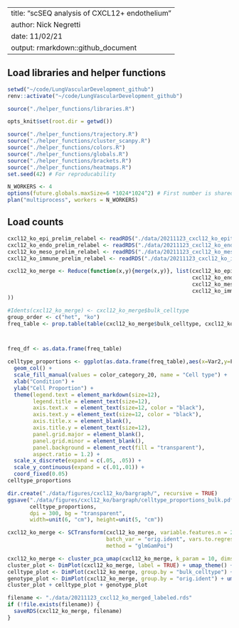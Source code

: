 
---
title: "scSEQ analysis of CXCL12+ endothelium"
author: Nick Negretti
date: 11/02/21
output: rmarkdown::github_document
---

## Load libraries and helper functions
```r
setwd("~/code/LungVascularDevelopment_github")
renv::activate("~/code/LungVascularDevelopment_github")

source("./helper_functions/libraries.R")

opts_knit$set(root.dir = getwd())

source("./helper_functions/trajectory.R")
source("./helper_functions/cluster_scanpy.R")
source("./helper_functions/colors.R")
source("./helper_functions/globals.R")
source("./helper_functions/brackets.R")
source("./helper_functions/heatmaps.R")
set.seed(42) # For reproducability

N_WORKERS <- 4
options(future.globals.maxSize=6 *1024*1024^2) # First number is shared object size in GB
plan("multiprocess", workers = N_WORKERS)
```

## Load counts

```r
cxcl12_ko_epi_prelim_relabel <- readRDS("./data/20211123_cxcl12_ko_epithelium_labeled.rds")
cxcl12_ko_endo_prelim_relabel <- readRDS("./data/20211123_cxcl12_ko_endothelium_labeled.rds")
cxcl12_ko_meso_prelim_relabel <- readRDS("./data/20211123_cxcl12_ko_mesenchyme_labeled.rds")
cxcl12_ko_immune_prelim_relabel <- readRDS("./data/20211123_cxcl12_ko_immune_labeled.rds")

```

```r
cxcl12_ko_merge <- Reduce(function(x,y){merge(x,y)}, list(cxcl12_ko_epi_prelim_relabel,
                                                          cxcl12_ko_endo_prelim_relabel,
                                                          cxcl12_ko_meso_prelim_relabel,
                                                          cxcl12_ko_immune_prelim_relabel
))
```

```r
#Idents(cxcl12_ko_merge) <- cxcl12_ko_merge$bulk_celltype
group_order <- c("het", "ko")
freq_table <- prop.table(table(cxcl12_ko_merge$bulk_celltype, cxcl12_ko_merge$orig.ident), margin = 2) * 100



freq_df <- as.data.frame(freq_table)

celltype_proportions <- ggplot(as.data.frame(freq_table),aes(x=Var2,y=Freq,fill=Var1)) +
  geom_col() +
  scale_fill_manual(values = color_category_20, name = "Cell type") +
  xlab("Condition") +
  ylab("Cell Proportion") +
  theme(legend.text = element_markdown(size=12),
        legend.title = element_text(size=12),
        axis.text.x  = element_text(size=12, color = "black"),
        axis.text.y = element_text(size=12, color = "black"),
        axis.title.x = element_blank(),
        axis.title.y = element_text(size=12),
        panel.grid.major = element_blank(),
        panel.grid.minor = element_blank(),
        panel.background = element_rect(fill = "transparent"),
        aspect.ratio = 1.2) +
  scale_x_discrete(expand = c(.05, .05)) +
  scale_y_continuous(expand = c(.01,.01)) +
  coord_fixed(0.05)
celltype_proportions

dir.create("./data/figures/cxcl12_ko/bargraph/", recursive = TRUE)
ggsave("./data/figures/cxcl12_ko/bargraph/celltype_proportions_bulk.pdf",
       celltype_proportions,
       dpi = 300, bg = "transparent",
       width=unit(6, "cm"), height=unit(5, "cm"))
```


```r
cxcl12_ko_merge <- SCTransform(cxcl12_ko_merge, variable.features.n = 2000, conserve.memory = TRUE,
                               batch_var = "orig.ident", vars.to.regress = c("percent.mt"),
                               method = "glmGamPoi")
```

```r
cxcl12_ko_merge <- cluster_pca_umap(cxcl12_ko_merge, k_param = 10, dims_umap = 1:25, dims_neighbors = 1:25, cluster_res = 0.4)
cluster_plot <- DimPlot(cxcl12_ko_merge, label = TRUE) + umap_theme() + theme(aspect.ratio = 1)
celltype_plot <- DimPlot(cxcl12_ko_merge, group.by = "bulk_celltype") + umap_theme() + theme(aspect.ratio = 1)
genotype_plot <- DimPlot(cxcl12_ko_merge, group.by = "orig.ident") + umap_theme() + theme(aspect.ratio = 1)
cluster_plot + celltype_plot + genotype_plot
```



```r
filename <- "./data/20211123_cxcl12_ko_merged_labeled.rds"
if (!file.exists(filename)) {
  saveRDS(cxcl12_ko_merge, filename)
}

```
